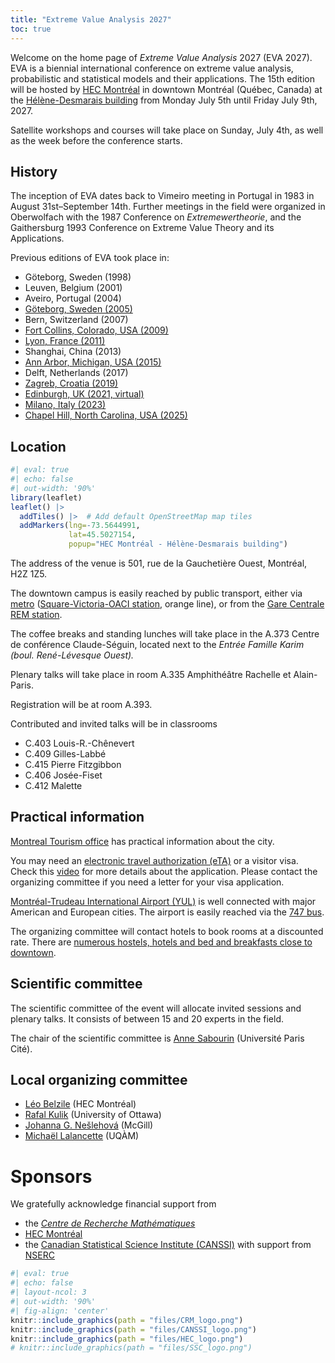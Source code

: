```yaml
---
title: "Extreme Value Analysis 2027"
toc: true
---
```


Welcome on the home page of *Extreme Value Analysis* 2027 (EVA 2027). EVA is a biennial international conference on extreme value analysis, probabilistic and statistical models and their applications. The 15th edition  will be hosted by [HEC Montréal](www.hec.ca) in downtown Montréal (Québec, Canada) at the [Hélène-Desmarais building](https://www.hec.ca/en/campus/helene-desmarais/index.html) from Monday July 5th until Friday July 9th, 2027.


Satellite workshops and courses will take place on Sunday, July 4th, as well as the week before the conference starts.

## History

The inception of EVA dates back to Vimeiro meeting in Portugal in 1983 in August 31st--September 14th. Further meetings in the field were organized in Oberwolfach with the 1987 Conference on *Extremewertheorie*, and the Gaithersburg 1993 Conference on Extreme Value Theory and its Applications.

Previous editions of EVA took place in:

- Göteborg, Sweden (1998)
- Leuven, Belgium (2001)
- Aveiro, Portugal (2004)
- [Göteborg, Sweden (2005)](http://www.math.ku.dk/~mikosch/maphysto_extremes_2005/extremes.html)
- Bern, Switzerland (2007)
- [Fort Collins, Colorado, USA (2009)](http://www.stat.colostate.edu/graybillconference2009/)
- [Lyon, France (2011)](http://eva2011.univ-lyon1.fr/)
- Shanghai, China (2013)
- [Ann Arbor, Michigan, USA (2015)](https://sites.lsa.umich.edu/eva2015/)
- Delft, Netherlands (2017)
- [Zagreb, Croatia (2019)](https://web.math.pmf.unizg.hr/eva2019/)
- [Edinburgh, UK (2021, virtual)](https://www.maths.ed.ac.uk/school-of-mathematics/events/past-events/eva-2021)
- [Milano, Italy (2023)](https://dec.unibocconi.eu/research/extreme-value-analysis-eva-2023)
- [Chapel Hill, North Carolina, USA (2025)](https://eva2025.unc.edu/)

## Location

```r
#| eval: true
#| echo: false
#| out-width: '90%'
library(leaflet)
leaflet() |>
  addTiles() |>  # Add default OpenStreetMap map tiles
  addMarkers(lng=-73.5644991,
             lat=45.5027154,
             popup="HEC Montréal - Hélène-Desmarais building")
```


The address of the venue is 501, rue de la Gauchetière Ouest, Montréal, H2Z 1Z5.


The downtown campus is easily reached by public transport, either via [metro](https://www.stm.info/en/info/networks/metro) ([Square-Victoria-OACI station](https://www.stm.info/fr/infos/reseaux/metro/square-victoria-oaci), orange line), or from the [Gare Centrale REM station](https://rem.info/en/travelling/stations/gare-centrale).


The coffee breaks and standing lunches will take place in the A.373 Centre de conférence Claude-Séguin, located next to the *Entrée Famille Karim (boul. René-Lévesque Ouest).*

Plenary talks will take place in room A.335 Amphithéâtre Rachelle et Alain-Paris.

Registration will be at room A.393.

Contributed and invited talks will be in classrooms

- C.403 Louis-R.-Chênevert
- C.409 Gilles-Labbé
- C.415 Pierre Fitzgibbon
- C.406 Josée-Fiset
- C.412 Malette

<!--
Please bring a copy of your presentation on a USB stick at least 15 minutes before the scheduled start of your session.

-->

## Practical information

[Montreal Tourism office](https://www.mtl.org/en/what-to-do/business-events) has practical information about the city.

You may need an [electronic travel authorization (eTA)](https://www.canada.ca/en/immigration-refugees-citizenship/services/visit-canada/eta.html) or a visitor visa. Check this [video](https://youtu.be/aYz9de2Qd_U?list=TLGGbdshJm7bkEQwODA3MjAyNQ) for more details about the application. Please contact the organizing committee if you need a letter for your visa application.

[Montréal-Trudeau International Airport (YUL)](https://www.admtl.com/en-CA/) is well connected with major American and European cities. The airport is easily reached via the [747 bus](https://www.stm.info/en/info/networks/bus-network-and-schedules-enlightened/747-yul-montreal-trudeau-airport-downtown).

The organizing committee will contact hotels to book rooms at a discounted rate. There are  [numerous hostels, hotels and bed and breakfasts close to downtown](https://www.mtl.org/en/Accommodations?prod_en_random%5BrefinementList%5D%5B_filter_product_neighbourhoods%5D%5B0%5D=Downtown&prod_en_random%5BrefinementList%5D%5B_filter_product_neighbourhoods%5D%5B1%5D=Les%20Quartiers%20du%20Canal&prod_en_random%5BrefinementList%5D%5B_filter_product_neighbourhoods%5D%5B2%5D=Mount%20Royal%2C%20Outremont%20and%20Westmount&prod_en_random%5BrefinementList%5D%5B_filter_product_neighbourhoods%5D%5B3%5D=Old%20Montr%C3%A9al%20and%20Old%20Port).


## Scientific committee

The scientific committee of the event will allocate invited sessions and plenary talks. It consists of between 15 and 20 experts in the field.

The chair of the scientific committee is [Anne Sabourin](https://helios2.mi.parisdescartes.fr/~asabouri/) (Université Paris Cité).

## Local organizing committee

- [Léo Belzile](https://lbelzile.bitbucket.io) (HEC Montréal)
- [Rafal Kulik](https://mysite.science.uottawa.ca/rkulik/) (University of Ottawa)
- [Johanna G. Nešlehová](https://www.math.mcgill.ca/neslehova) (McGill)
- [Michaël Lalancette](https://mic-lalancette.github.io/) (UQÀM)

# Sponsors

We gratefully acknowledge financial support from

- the [*Centre de Recherche Mathématiques*](https://www.crmath.ca/)
- [HEC Montréal](https://www.hec.ca)
- the [Canadian Statistical Science Institute (CANSSI)](https://canssi.ca/) with support from [NSERC](https://www.nserc-crsng.gc.ca/index_eng.asp)


```r
#| eval: true
#| echo: false
#| layout-ncol: 3
#| out-width: '90%'
#| fig-align: 'center'
knitr::include_graphics(path = "files/CRM_logo.png")
knitr::include_graphics(path = "files/CANSSI_logo.png")
knitr::include_graphics(path = "files/HEC_logo.png")
# knitr::include_graphics(path = "files/SSC_logo.png")

```
